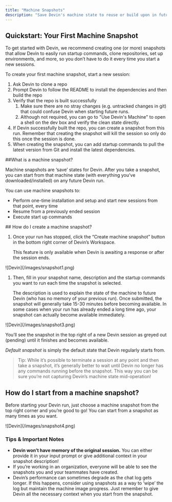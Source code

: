 ```yaml
---
title: "Machine Snapshots"
description: "Save Devin's machine state to reuse or build upon in future sessions"
---
```


## Quickstart: Your First Machine Snapshot

To get started with Devin, we recommend creating one (or more) snapshots that allow Devin to easily run startup commands, clone repositories, set up environments, and more, so you don’t have to do it every time you start a new sessions.

To create your first machine snapshot, start a new session:

1. Ask Devin to clone a repo
2. Prompt Devin to follow the README to install the dependencies and then build the repo
3. Verify that the repo is built successfully
    1. Make sure there are no stray changes (e.g. untracked changes in git) that could confuse Devin when starting future runs.
    2. Although not required, you can go to "Use Devin's Machine" to open a shell on the dev box and verify the clean state directly.
4. If Devin successfully built the repo, you can create a snapshot from this run. Remember that creating the snapshot will kill the session so only do this once the session is done.
5. When creating the snapshot, you can add startup commands to pull the latest version from Git and install the latest dependencies.


##What is a machine snapshot?

Machine snapshots are ‘save’ states for Devin. After you take a snapshot, you can start from that machine state (with everything you’ve downloaded/installed) on any future Devin run.

You can use machine snapshots to:

- Perform one-time installation and setup and start new sessions from that point, every time
- Resume from a previously ended session
- Execute start up commands

## How do I create a machine snapshot?

1. Once your run has stopped, click the “Create machine snapshot” button in the bottom right corner of Devin’s Workspace. 
    
    This feature is only available when Devin is awaiting a response or after the session ends.

<Frame>
    ![Devin](/images/snapshot1.png)
</Frame>

1. Then, fill in your snapshot name, description and the startup commands you want to run each time the snapshot is selected. 
    
    The description is used to explain the state of the machine to future Devin (who has no memory of your previous run). Once submitted, the snapshot will generally take 15-30 minutes before becoming available. In some cases when your run has already ended a long time ago, your snapshot can actually become available immediately.
    
<Frame>
    ![Devin](/images/snapshot3.png)
</Frame>

You’ll see the snapshot in the top right of a new Devin session as greyed out (pending) until it finishes and becomes available.

*Default snapshot* is simply the default state that Devin regularly starts from.

> Tip: While it’s possible to terminate a session at any point and then take a snapshot, it’s generally  better to wait until Devin no longer has any commands running before the snapshot. This way you can be sure you’re not capturing Devin’s machine state mid-operation!
> 

## How do I start from a machine snapshot?

Before starting your Devin run, just choose a machine snapshot from the top right corner and you’re good to go! You can start from a snapshot as many times as you want.

<Frame>
    ![Devin](/images/snapshot4.png)
</Frame>

### Tips & Important Notes

- **Devin won’t have memory of the original session.** You can either provide it in your input prompt or give additional context in your snapshot description!
- If you’re working in an organization, everyone will be able to see the snapshots you and your teammates have created.
- Devin’s performance can sometimes degrade as the chat log gets longer. If this happens, consider using snapshots as a way to ‘wipe’ the log but maintain the machine image progress. Just remember to give Devin all the necessary context when you start from the snapshot.
